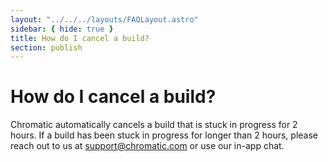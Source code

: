 ```yaml
---
layout: "../../../layouts/FAQLayout.astro"
sidebar: { hide: true }
title: How do I cancel a build?
section: publish
---
```


# How do I cancel a build?

Chromatic automatically cancels a build that is stuck in progress for 2 hours. If a build has been stuck in progress for longer than 2 hours, please reach out to us at support@chromatic.com or use our in-app chat.